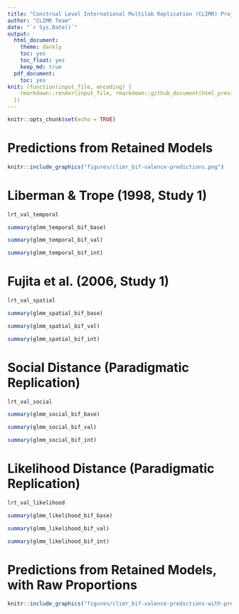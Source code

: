 ```yaml
---
title: "Construal Level International Multilab Replication (CLIMR) Project: Robustness Tests Accounting for Valence Differences in the Response Options for the Items on the Behavior Identification Form (BIF)"
author: "CLIMR Team"
date: "`r Sys.Date()`"
output:
  html_document:
    theme: darkly
    toc: yes
    toc_float: yes
    keep_md: true
  pdf_document:
    toc: yes
knit: (function(input_file, encoding) {
    rmarkdown::render(input_file, rmarkdown::github_document(html_preview = FALSE), encoding = encoding, output_dir = "./reports/")
  })
---
```


```r
knitr::opts_chunk$set(echo = TRUE)

```

# Predictions from Retained Models

```r
knitr::include_graphics("figures/climr_bif-valence-predictions.png")
```

# Liberman & Trope (1998, Study 1)

```r
lrt_val_temporal
```

```r
summary(glmm_temporal_bif_base)
```

```r
summary(glmm_temporal_bif_val)
```

```r
summary(glmm_temporal_bif_int)
```

# Fujita et al. (2006, Study 1)

```r
lrt_val_spatial
```

```r
summary(glmm_spatial_bif_base)
```

```r
summary(glmm_spatial_bif_val)
```

```r
summary(glmm_spatial_bif_int)
```

# Social Distance (Paradigmatic Replication)

```r
lrt_val_social
```

```r
summary(glmm_social_bif_base)
```

```r
summary(glmm_social_bif_val)
```

```r
summary(glmm_social_bif_int)
```

# Likelihood Distance (Paradigmatic Replication)

```r
lrt_val_likelihood
```

```r
summary(glmm_likelihood_bif_base)
```

```r
summary(glmm_likelihood_bif_val)
```

```r
summary(glmm_likelihood_bif_int)
```

# Predictions from Retained Models, with Raw Proportions

```r
knitr::include_graphics("figures/climr_bif-valence-predictions-with-prop.png")
```

